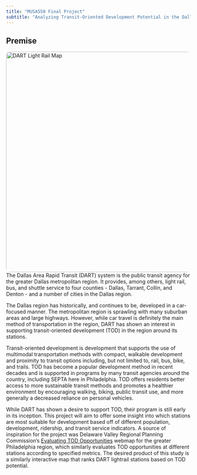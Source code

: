 ```yaml
---
title: "MUSA550 Final Project"
subtitle: "Analyzing Transit-Oriented Development Potential in the Dallas, TX Region"
---
```


## Premise

<p><img src="./images/dart_rail_map.jpg" alt="DART Light Rail Map" style="float:right;width:600px; border-radius: 10px;"></p>

The Dallas Area Rapid Transit (DART) system is the public transit agency for the greater Dallas metropolitan region. It provides, among others, light rail, bus, and shuttle service to four counties - Dallas, Tarrant, Collin, and Denton - and a number of cities in the Dallas region.

The Dallas region has historically, and continues to be, developed in a car-focused manner. The metropolitan region is sprawling with many suburban areas and large highways. However, while car travel is definitely the main method of transportation in the region, DART has shown an interest in supporting transit-oriented development (TOD) in the region around its stations.

Transit-oriented development is development that supports the use of multimodal transportation methods with compact, walkable development and proximity to transit options including, but not limited to, rail, bus, bike, and trails. TOD has become a popular development method in recent decades and is supported in programs by many transit agencies around the country, including SEPTA here in Philadelphia. TOD offers residents better access to more sustainable transit methods and promotes a healthier environment by encouraging walking, biking, public transit use, and more generally a decreased reliance on personal vehicles.

While DART has shown a desire to support TOD, their program is still early in its inception. This project will aim to offer some insight into which stations are most suitable for development based off of different population, development, ridership, and transit service indicators. A source of inspiration for the project was Delaware Valley Regional Planning Commission's <a href="https://www.dvrpc.org/webmaps/tod/#map">Evaluating TOD Opportunities</a> webmap for the greater Philadelphia region, which similarly evaluates TOD opportunities at different stations according to specified metrics. The desired product of this study is a similarly interactive map that ranks DART lightrail stations based on TOD potential.
